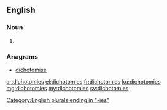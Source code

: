 ==English==

===Noun===
{{head|en|plural}}

# {{plural of|dichotomy|lang=en|nocat=1}}

===Anagrams===
* [[dichotomise#English|dichotomise]]

[[Category:English plurals ending in "-ies"]]

[[ar:dichotomies]]
[[el:dichotomies]]
[[fr:dichotomies]]
[[ku:dichotomies]]
[[mg:dichotomies]]
[[my:dichotomies]]
[[sv:dichotomies]]